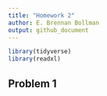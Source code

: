 ```yaml
---
title: "Homework 2"
author: E. Brennan Bollman
output: github_document
---
```


```r
library(tidyverse)
library(readxl)
```

## Problem 1